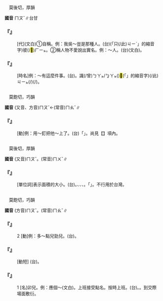 
=={{ruby|某|ㄇㄡˇ}}==

　莫後切，厚韻

'''國音''' <rt>ㄇㄡˇ</rt>∥台甘

    

==='''『{{ruby|某|ㄇㄡˇ}}』'''===
: [代](文白)①自稱。例：我吳～豈是那種人。(台){{ruby|我|ㆣㄨㄚˋ}}{{ruby|<mark>&#xffacb;</mark>|ㄗㆤ}}(「只(/此)<rt>ㄐㄧˋ</rt>{{ruby|個|ㆤˊ}}」的縮音字){{ruby|姓|ㄒㆪ˪/ㄙㆥ˪}}{{ruby|吳|ㆣㆦˊ}}{{ruby|丌|ㆤ}}{{ruby|敢|ㄍㆰ}}{{ruby|是|ㄒㄧ˫}}彼(/<mark>&#xf8fbe;</mark>)<rt>ㄏㄧㆵ</rt>{{ruby|款|ㄎㄨㄢˋ}}{{ruby|人|ㄌㄤˊ}}。②稱人物不愛說出實名。例：～人。(台){{ruby|某|ㆠㆦˋ}}{{ruby|人|ㄌㄤˊ}}(文白)。
    

==='''『{{ruby|某|ㄇㄡˇ}}{{ruby|天|ㄊㄧㄢ}}』'''===
: [時名]例：～有這麼件事。(台){{ruby|某|ㆠㆦˋ}}{{ruby|日|ㆢㄧㆵ ͘/ㄌㄧㆵ ͘}}。{{ruby|過|ㄍㆤ˪/ㄍㄨㆤ˪}}{{ruby|去|ㄎㄧ˪}}{{ruby|有|ㄨ˫}}{{ruby|一|ㄐㄧㆵ ͘}}{{ruby|日|ㆢㄧㆵ ͘/ㄌㄧㆵ ͘}}識(/曾)<rt>ㄅㄚㆵ/ㆠㄚㆵ</rt>{{ruby|有|ㄨ˫}}({{ruby|發|ㄏㄨㄚㆵ}}{{ruby|生|ㄒㄧㄥ}})<mark>&#xffb50;</mark>(「{{ruby|此|ㄐㄧˋ}}{{ruby|一|ㄐㄧㆵ ͘}}」的縮音字)(/此)<rt>ㄐㄧㆵ</rt>{{ruby|款|ㄎㄨㄢˋ}}{{ruby|丌|ㆤ}}{{ruby|載|ㄉㄞ˫}}(/{{ruby|戴|ㄉㄞ˪}}){{ruby|事|ㄐㄧ˪}}(/{{ruby|事|ㄉㄞ˫}}{{ruby|情|ㄐㄧ˪}})。
    

=={{ruby|鉚|ㄇㄡˇ}}==

　莫飽切，巧韻

'''國音''' (又音、方音)<rt>ㄇㄡˇ</rt>←(常音)<rt>ㄇㄠˇ</rt>∥

    

==='''『{{ruby|鉚|ㄇㄡˇ}}』'''===
: [動]例：用～釘把他～上了。(台){{ruby|用|ㄧㄥ˫/ㄧㆲ˫}}「{{ruby|鉚|ㆠㄠˋ}}{{ruby|釘|ㄉㄧㄥ}}」{{ruby|共|ㄍㄚ˫}}{{ruby|絞|ㄍㄚˋ}}{{ruby|付|ㄏㆦ˫}}{{ruby|緊|ㄢˊ}}。尚見【{{ruby|鉚|ㄇㄠˇ}}】項內。
    

=={{ruby|畝|ㄇㄡˇ}}==

　莫後切，厚韻

'''國音''' (又音)<rt>ㄇㄡˇ</rt>。(常音)<rt>ㄇㄨˇ</rt>∥

    

==='''『{{ruby|畝|ㄇㄡˇ}}』'''===
: [單位詞]表示面積的大小。(台){{ruby|一|ㄐㄧㆵ ͘}}{{ruby|市|ㄑㄧ˫}}{{ruby|畝|ㆠㆦˋ}}{{ruby|是|ㄒㄧ˫}}{{ruby|六|ㄌㄚㆶ ͘}}{{ruby|十|ㄗㄚㆴ ͘}}{{ruby|平|ㄆㄧㄥˊ}}{{ruby|方|ㄏㆲ}}{{ruby|丈|ㄉㆭ˫}}。{{ruby|台|ㄉㄞˊ}}{{ruby|語|ㆣㄧˋ/ㆣㄨˋ}}{{ruby|舊|ㄍㄧㄨ˫}}{{ruby|制|ㄗㆤ˪}}{{ruby|用|ㄧㄥ˫/ㄧㆲ˫}}{{ruby|甲|ㄍㄚㆷ}}、{{ruby|分|ㄏㄨㄣ}}、{{ruby|厘|ㄌㄧˊ}}、{{ruby|毫|ㄏㄜˊ}}。{{ruby|光|ㄍㆲ}}{{ruby|復|ㄏㆦㆶ ͘}}{{ruby|前|ㄐㄧㄥˊ}}{{ruby|丌|ㆤ}}「{{ruby|畝|ㆠㆦˋ}}」{{ruby|字|ㆢㄧ˫/ㄌㄧ˫}}{{ruby|屬|ㄒㄧㆦㆶ ͘}}{{ruby|日|ㆢㄧㆵ ͘/ㄌㄧㆵ ͘}}{{ruby|本|ㄅㄨㄣˋ}}{{ruby|制|ㄗㆤ˪}}。不行用於台灣。
    

=={{ruby|卯|ㄇㄡˇ}}==

　莫飽切，巧韻

'''國音''' (方音)<rt>ㄇㄡˇ</rt>。(常音)<rt>ㄇㄠˇ</rt>∥

    

==='''『{{ruby|卯|ㄇㄡˇ}}』'''===
:2  [動]例：多～點兒勁兒。(台){{ruby|較|ㄎㄚㆷ}}{{ruby|拚|ㄅㄧㆩˋ}}{{ruby|勢|ㄒㄧ˪/ㄙㆤ˪}}{{ruby|一|ㄐㄧㆵ}}{{ruby|下|·ㆤ˫}}。
    

==='''『{{ruby|應|ㄧㄥˋ}}{{ruby|卯|ㄇㄡˇ}}』'''===
: [動短] (台){{ruby|古|ㄍㆦˋ}}{{ruby|早|ㄗㄚˋ}}{{ruby|時|ㄒㄧˊ}}{{ruby|上|ㄐㄧㆧ˫/ㄐㄧㆫ˫}}{{ruby|官|ㄍㄨㆩ}}{{ruby|廳|ㄊㄧㆩ}}{{ruby|應|ㄧㄣ˪}}{{ruby|聲|ㄒㄧㆩ}}{{ruby|接|ㄐㄧㄚㆴ}}{{ruby|受|ㄒㄧㄨ˫}}{{ruby|點|ㄉㄧㆰˋ}}{{ruby|卯|ㆠㄠˋ}}。
    

==='''『{{ruby|卯|ㄇㄡˇ}}』'''===
:1  [名]卯兒。例：應個～(文白)。上班接受點名。按時上班。(台){{ruby|形|ㄏㄧㄥˊ}}{{ruby|式|ㄒㄧㆤㆶ}}{{ruby|上|ㄒㄧㆲ˫}}{{ruby|丌|ㆤ}}{{ruby|出|ㄘㄨㆵ}}{{ruby|席|ㄒㄧㆤㆶ ͘}}。{{ruby|出|ㄘㄨㆵ}}{{ruby|面|ㆠㄧㄣ˫}}。到交際場面敷衍。
    
